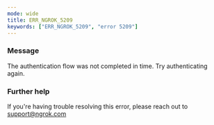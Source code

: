 ```yaml
---
mode: wide
title: ERR_NGROK_5209
keywords: ["ERR_NGROK_5209", "error 5209"]
---
```


### Message

The authentication flow was not completed in time. Try authenticating again.

### Further help

If you're having trouble resolving this error, please reach out to [support@ngrok.com](mailto:support@ngrok.com?subject=Help%20with%20ERR_NGROK_5209)
